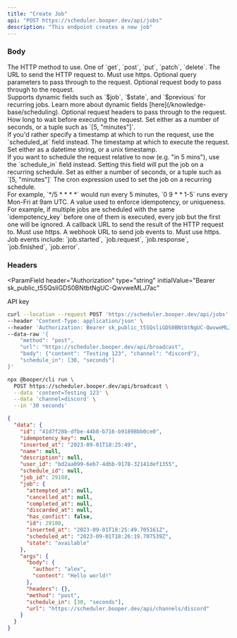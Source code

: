 ```yaml
---
title: "Create Job"
api: "POST https://scheduler.booper.dev/api/jobs"
description: "This endpoint creates a new job"
---
```


### Body

<ParamField body="method" type="enum" default="get">
  The HTTP method to use. One of `get`, `post`, `put`, `patch`, `delete`.
</ParamField>

<ParamField body="url" type="string" required>
  The URL to send the HTTP request to. Must use https.
</ParamField>

<ParamField body="query" type="JSON">
  Optional query parameters to pass through to the request.
</ParamField>

<ParamField body="body" type="JSON">
  Optional request body to pass through to the request. <br />
  Supports dynamic fields such as `$job`, `$state`, and `$previous` for recurring
  jobs. Learn more about dynamic fields [here](/knowledge-base/scheduling).
</ParamField>

<ParamField body="headers" type="JSON">
  Optional request headers to pass through to the request.
</ParamField>

<ParamField body="schedule_in" type="number | [number, string]">
  How long to wait before executing the request. Set either as a number of
  seconds, or a tuple such as `[5, "minutes"]`. <br />
  If you'd rather specify a timestamp at which to run the request, use the `scheduled_at`
  field instead.
</ParamField>

<ParamField body="scheduled_at" type="string | number | Date">
  The timestamp at which to execute the request. Set either as a datetime
  string, or a unix timestamp. <br />
  If you want to schedule the request relative to now (e.g. "in 5 mins"), use the
  `schedule_in` field instead.
</ParamField>

<ParamField body="repeat_every" type="number | [number, string]">
  Setting this field will put the job on a recurring schedule. Set as either a
  number of seconds, or a tuple such as `[5, "minutes"]`
</ParamField>

<ParamField body="cron" type="string">
  The cron expression used to set the job on a recurring schedule.
  <br /> For example, `*/5 * * * *` would run every 5 minutes, `0 9 * * 1-5` runs
  every Mon-Fri at 9am UTC.
</ParamField>

<ParamField body="idempotency_key" type="string">
  A value used to enforce idempotency, or uniqueness. <br />
  For example, if multiple jobs are scheduled with the same `idempotency_key` before
  one of them is executed, every job but the first one will be ignored.
</ParamField>

<ParamField body="callback_url" type="string">
  A callback URL to send the result of the HTTP request to. Must use https.
</ParamField>

<ParamField body="webhook_url" type="string">
  A webhook URL to send job events to. Must use https. Job events include:
  `job.started`, `job.request`, `job.response`, `job.finished`, `job.error`.
</ParamField>

### Headers

<ParamField
  header="Authorization"
  type="string"
  initialValue="Bearer sk_public_t5SQsliGDS0BNtbtNgUC-QwvweMLJ7ac"
>
  API key
</ParamField>

<RequestExample>

```bash cURL
curl --location --request POST 'https://scheduler.booper.dev/api/jobs' \
--header 'Content-Type: application/json' \
--header 'Authorization: Bearer sk_public_t5SQsliGDS0BNtbtNgUC-QwvweMLJ7ac' \
--data-raw '{
    "method": "post",
    "url": "https://scheduler.booper.dev/api/broadcast",
    "body": {"content": "Testing 123", "channel": "discord"},
    "schedule_in": [30, "seconds"]
}'
```

```bash CLI
npx @booper/cli run \
  POST https://scheduler.booper.dev/api/broadcast \
  --data 'content=Testing 123' \
  --data 'channel=discord' \
  --in '30 seconds'
```

</RequestExample>

<ResponseExample>

```json Response
{
  "data": {
    "id": "41d7f28b-dfbe-44b8-b716-b91898bb0ce0",
    "idempotency_key": null,
    "inserted_at": "2023-09-01T18:25:49",
    "name": null,
    "description": null,
    "user_id": "bd2aa099-6eb7-4dbb-9178-32141def1355",
    "schedule_id": null,
    "job_id": 29180,
    "job": {
      "attempted_at": null,
      "cancelled_at": null,
      "completed_at": null,
      "discarded_at": null,
      "has_confict": false,
      "id": 29180,
      "inserted_at": "2023-09-01T18:25:49.705161Z",
      "scheduled_at": "2023-09-01T18:26:19.707539Z",
      "state": "available"
    },
    "args": {
      "body": {
        "author": "alex",
        "content": "Hello world!"
      },
      "headers": {},
      "method": "post",
      "schedule_in": [30, "seconds"],
      "url": "https://scheduler.booper.dev/api/channels/discord"
    }
  }
}
```

</ResponseExample>

